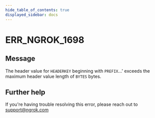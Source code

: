 ```yaml
---
hide_table_of_contents: true
displayed_sidebar: docs
---
```



# ERR_NGROK_1698

## Message

The header value for `HEADERKEY` beginning with `PREFIX`...' exceeds the maximum header value length of `BYTES` bytes.

<ErrorDetails error="err_ngrok_1698" />

## Further help

If you're having trouble resolving this error, please reach out to [support@ngrok.com](mailto:support@ngrok.com?subject=Help%20with%20ERR_NGROK_1698)

